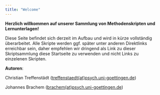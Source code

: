 ```yaml
---
title: "Welcome"
---
```


__Herzlich willkommen auf unserer Sammlung von Methodenskripten und Lernunterlagen!__ 

Diese Seite befindet sich derzeit im Aufbau und wird in kürze vollständig überarbeitet.
Alle Skripte werden ggf. später unter anderen Direktlinks erreichbar sein, daher empfehlen
wir dringend als Link zu dieser Skriptsammlung diese Startseite zu verwenden und nicht
Links zu einzelenen Skripten.

**Autoren**:

Christian Treffenstädt ([treffenstaedt(at)psych.uni-goettingen.de](mailto:treffenstaedt@psych.uni-goettingen.de))

Johannes Brachem ([brachem(at)psych.uni-goettingen.de](mailto:brachem@psych.uni-goettingen.de))
